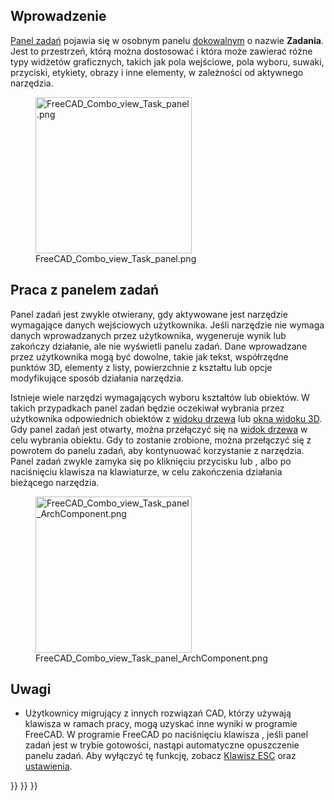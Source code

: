 <languages/>
{{TOCright}}

<span id="Introduction"></span>
==Wprowadzenie==

[[Task_panel/pl|Panel zadań]] pojawia się w osobnym panelu [[Combo_view/pl#Zadokuj_Panel_zadań_w_górnej_części_Widoku_połączonego|dokowalnym]] o nazwie '''Zadania'''. Jest to przestrzeń, którą można dostosować i która może zawierać różne typy widżetów graficznych, takich jak pola wejściowe, pola wyboru, suwaki, przyciski, etykiety, obrazy i inne elementy, w zależności od aktywnego narzędzia.

[[File:FreeCAD_Combo_view_Task_panel.png|x250px]]

{{Caption|Panel zadań prezentujący różne narzędzia, gdy aktywne jest środowisko pracy [[PartDesign_Workbench/pl|Projekt Części]] i wybrano [[Sketch/pl|szkic]].}}

<span id="Working_with_the_Task_panel"></span>
==Praca z panelem zadań==

Panel zadań jest zwykle otwierany, gdy aktywowane jest narzędzie wymagające danych wejściowych użytkownika. Jeśli narzędzie nie wymaga danych wprowadzanych przez użytkownika, wygeneruje wynik lub zakończy działanie, ale nie wyświetli panelu zadań. Dane wprowadzane przez użytkownika mogą być dowolne, takie jak tekst, współrzędne punktów 3D, elementy z listy, powierzchnie z kształtu lub opcje modyfikujące sposób działania narzędzia.

Istnieje wiele narzędzi wymagających wyboru kształtów lub obiektów. W takich przypadkach panel zadań będzie oczekiwał wybrania przez użytkownika odpowiednich obiektów z [[Tree_view/pl|widoku drzewa]] lub [[3D_view/pl|okna widoku 3D]]. Gdy panel zadań jest otwarty, można przełączyć się na [[Tree_view/pl|widok drzewa]] w celu wybrania obiektu. Gdy to zostanie zrobione, można przełączyć się z powrotem do panelu zadań, aby kontynuować korzystanie z narzędzia. Panel zadań zwykle zamyka się po kliknięciu przycisku {{Button|OK}} lub {{Button|Zamknij}}, albo po naciśnięciu klawisza {{{KEY|Esc}}} na klawiaturze, w celu zakończenia działania bieżącego narzędzia.

[[File:FreeCAD_Combo_view_Task_panel_ArchComponent.png|250px]]

{{Caption|Panel zadań, który otwiera się podczas edycji [[Arch_Component|Arch Component]]. Panel czeka, aż użytkownik wybierze obiekty, które można dodać lub odjąć od danego elementu.}}

<span id="Notes"></span>
==Uwagi==

* Użytkownicy migrujący z innych rozwiązań CAD, którzy używają klawisza {{KEY|ESC}} w ramach pracy, mogą uzyskać inne wyniki w programie FreeCAD. W programie FreeCAD po naciśnięciu klawisza {{KEY|ESC}}, jeśli panel zadań jest w trybie gotowości, nastąpi automatyczne opuszczenie panelu zadań. Aby wyłączyć tę funkcję, zobacz [[Fine-tuning/pl#Skróty klawiaturowe|Klawisz ESC]] oraz [[Sketcher_Preferences/pl#Ogólne|ustawienia]].


{{Interface_navi{{#translation:}}}}
{{Std_Base_navi{{#translation:}}}}
{{Userdocnavi{{#translation:}}}}